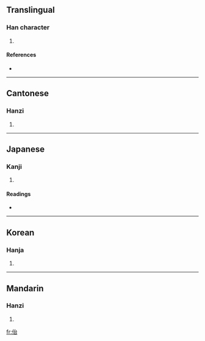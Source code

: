 ==Translingual==

===Han character===
{{Han char|rn=9|rad=人|as=05|sn=7|four=2326<sub>0</sub>|canj=人戈口 (OIR)}}

# {{defn|Han|sort=人05}}

====References====
* {{Han ref|kx=0097.160|dkj=00490|dj=0206.040|hdz=10141.040|uh=4F41|ud=20289|bh=CA64|bd=51812}}

----

==Cantonese==

===Hanzi===
{{yue-hanzi|jyut=|y=yi4}}

# {{defn|Cantonese|sort=人05}}

----

==Japanese==

===Kanji===
{{ja-kanji|grade=|rs=人05}}

# {{defn|Japanese|sort=人05}}

====Readings====
* {{ja-readings|on=[[あい]] (ai), [[い]] (i), [[ち]] (chi), [[し]] (shi), [[じ]] (ji), [[たい]] (tai)|kun=[[おろかなさま]] (orokanasama), [[おもう]] (omou)}}

----

==Korean==

===Hanja===
{{ko-hanja|hangeul=이|rv=i|mr=i}}

# {{defn|Korean|sort=人05}}

----

==Mandarin==

===Hanzi===
{{cmn-hanzi|pin=[[ǎi]] ([[ai3]]), [[chì]] ([[chi4]]), [[sì]] ([[si4]]), [[yǐ]] ([[yi3]])|wg=ai<sup>3</sup>, ch'ih<sup>4</sup>, ssu<sup>4</sup>, i<sup>3</sup>}}

# {{defn|Mandarin|sort=人05}}

[[fr:佁]]